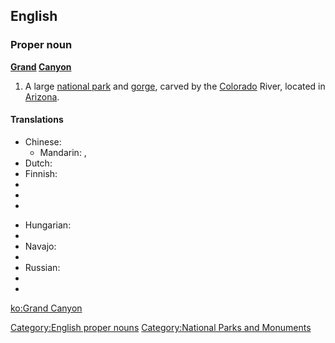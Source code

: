 ==English==
{{wikipedia}}

===Proper noun===
'''[[grand|Grand]] [[canyon|Canyon]]'''

# A large [[national park]] and [[gorge]], carved by the [[Colorado]] River, located in [[Arizona]].

====Translations====
{{trans-top}}
* Chinese:
** Mandarin: {{t|zh|科羅拉多大峽谷|sc=Hani}}, {{t|zh|科罗拉多大峡谷|tr=Kēluólāduō Dàxiágǔ|sc=Hani}}
* Dutch: {{t|nl|Grand Canyon}}
* Finnish: {{t|fi|Grand Canyon}}
* {{trreq|French}}
* {{trreq|German}}
* {{trreq|Greek}}
{{trans-mid}}
* Hungarian: {{t|hu|Grand Canyon}}
* {{trreq|Japanese}}
* Navajo: {{tø|nv|Bida'há'aazt'i' tsékoh}}
* {{trreq|Portuguese}}
* Russian: {{t|ru|Гранд-Каньон|m|sc=Cyrl|tr=Grand-Kan'jón}}
* {{trreq|Spanish}}
* {{trreq|Thai}}
{{trans-bottom}}

[[Category:English proper nouns]]
[[Category:National Parks and Monuments]]

[[ko:Grand Canyon]]